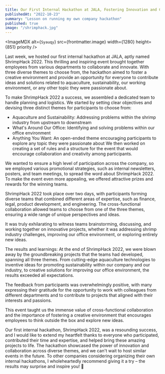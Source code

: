 ```yaml
---
title: Our First Internal Hackathon at JALA, Fostering Innovation and Collaboration Across Teams
publishedAt: "2022-10-23"
summary: "Lesson on running my own company hackathon"
published: true
image: "/shrimphack.jpg"
---
```


<ImageMDX
  alt={`Syauqy`}
  src={frontmatter.image}
  width={1280}
  height={851}
  priority
/>

Last week, we hosted our first internal hackathon at JALA, aptly named ShrimpHack 2022. This thrilling and inspiring event brought together employees from various departments to collaborate and innovate. With three diverse themes to choose from, the hackathon aimed to foster a creative environment and provide an opportunity for everyone to contribute ideas and solutions related to aquaculture, sustainability, our working environment, or any other topic they were passionate about.

To make ShrimpHack 2022 a success, we assembled a dedicated team to handle planning and logistics. We started by setting clear objectives and devising three distinct themes for participants to choose from:

- Aquaculture and Sustainability: Addressing problems within the shrimp industry from upstream to downstream
- What's Around Our Office: Identifying and solving problems within our office environment
- Anything You Want: An open-ended theme encouraging participants to explore any topic they were passionate about
  We then worked on creating a set of rules and a structure for the event that would encourage collaboration and creativity among participants.

We wanted to ensure a high level of participation across the company, so we employed various promotional strategies, such as internal newsletters, posters, and team meetings, to spread the word about ShrimpHack 2022. To make the event even more appealing, we offered attractive prizes and rewards for the winning teams.

ShrimpHack 2022 took place over two days, with participants forming diverse teams that combined different areas of expertise, such as finance, legal, product development, and engineering. The cross-functional collaboration allowed teams to choose from one of the three themes, ensuring a wide range of unique perspectives and ideas.

It was truly exhilarating to witness teams brainstorming, discussing, and working together on innovative projects, whether it was addressing shrimp industry challenges, improving our office environment, or exploring entirely new ideas.

The results and learnings:
At the end of ShrimpHack 2022, we were blown away by the groundbreaking projects that the teams had developed, spanning all three themes. From cutting-edge aquaculture technologies to inventive ideas for promoting sustainability within our company and our industry, to creative solutions for improving our office environment, the results exceeded all expectations.

The feedback from participants was overwhelmingly positive, with many expressing their gratitude for the opportunity to work with colleagues from different departments and to contribute to projects that aligned with their interests and passions.

This event taught us the immense value of cross-functional collaboration and the importance of fostering a creative environment that encourages employees to think outside the box and explore new ideas.

Our first internal hackathon, ShrimpHack 2022, was a resounding success, and I would like to extend my heartfelt thanks to everyone who participated, contributed their time and expertise, and helped bring these amazing projects to life. The hackathon showcased the power of innovation and collaboration across diverse themes, and we can't wait to host similar events in the future. To other companies considering organizing their own internal hackathons, I wholeheartedly recommend giving it a try – the results may surprise and inspire you! 🤟
